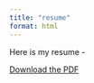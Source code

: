 ```yaml
---
title: "resume"
format: html
---
```


Here is my resume -

[Download the PDF](C:/Users/aldai/Downloads/Resume_%20Aldair%20Perez.pdf)
